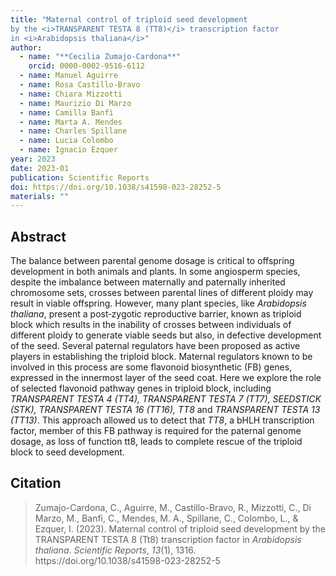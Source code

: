 ```yaml
---
title: "Maternal control of triploid seed development
by the <i>TRANSPARENT TESTA 8 (TT8)</i> transcription factor
in <i>Arabidopsis thaliana</i>"
author:
  - name: "**Cecilia Zumajo-Cardona**"
    orcid: 0000-0002-9516-6112
  - name: Manuel Aguirre
  - name: Rosa Castillo-Bravo
  - name: Chiara Mizzotti
  - name: Maurizio Di Marzo
  - name: Camilla Banfi
  - name: Marta A. Mendes
  - name: Charles Spillane
  - name: Lucia Colombo
  - name: Ignacio Ezquer
year: 2023
date: 2023-01
publication: Scientific Reports
doi: https://doi.org/10.1038/s41598-023-28252-5
materials: ""
---
```


## Abstract

The balance between parental genome dosage is critical to offspring development in both animals
and plants. In some angiosperm species, despite the imbalance between maternally and paternally inherited chromosome sets, crosses between parental lines of different ploidy may result in viable offspring. However, many plant species, like *Arabidopsis thaliana*, present a post‐zygotic reproductive barrier, known as triploid block which results in the inability of crosses between individuals of different ploidy to generate viable seeds but also, in defective development of the seed. Several paternal regulators have been proposed as active players in establishing the triploid block. Maternal regulators known to be involved in this process are some flavonoid biosynthetic (FB) genes, expressed in the innermost layer of the seed coat. Here we explore the role of selected flavonoid pathway genes in triploid block, including *TRANSPARENT TESTA 4 (TT4), TRANSPARENT TESTA 7 (TT7), SEEDSTICK (STK), TRANSPARENT TESTA 16 (TT16), TT8* and *TRANSPARENT TESTA 13 (TT13)*. This approach allowed us to detect that *TT8*, a bHLH transcription factor, member of this FB pathway is required for the paternal genome dosage, as loss of function tt8, leads to complete rescue of the triploid block to seed development.

## Citation

>Zumajo-Cardona, C., Aguirre, M., Castillo-Bravo, R., Mizzotti, C., Di Marzo, M., Banfi, C., Mendes, M. A., Spillane, C., Colombo, L., &amp; Ezquer, I. (2023). Maternal control of triploid seed development by the TRANSPARENT TESTA 8 (Tt8) transcription factor in <i>Arabidopsis thaliana</i>. <i>Scientific Reports</i>, <i>13</i>(1), 1316. https://doi.org/10.1038/s41598-023-28252-5
